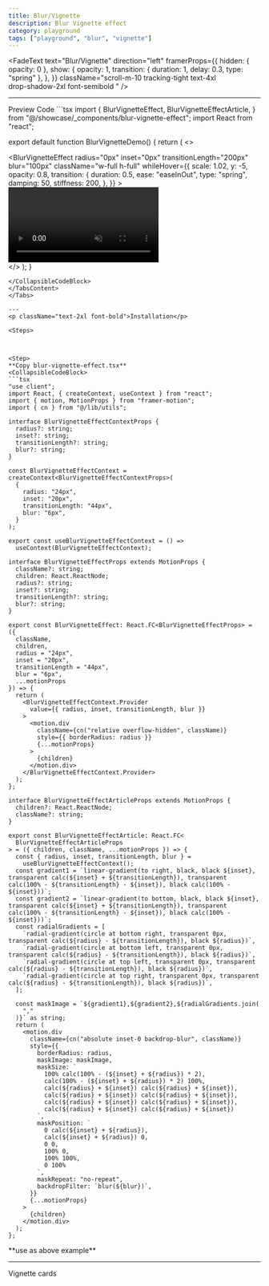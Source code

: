 ```yaml
---
title: Blur/Vignette
description: Blur Vignette effect
category: playground
tags: ["playground", "blur", "vignette"]
---
```


<FadeText
  text="Blur/Vignette"
  direction="left"
  framerProps={{
    hidden: { opacity: 0 },
    show: {
      opacity: 1,
      transition: { duration: 1, delay: 0.3, type: "spring" },
    },
  }}
  className="scroll-m-10  tracking-tight
        text-4xl  
        drop-shadow-2xl font-semibold  "
/>

---

<Tabs defaultValue="preview" className="my-6">
<TabsList>
<TabsTrigger value="preview">Preview</TabsTrigger>
<TabsTrigger value="code">Code</TabsTrigger>
</TabsList>
<TabsContent value="preview">
<ComponentPreview
  path="blur-vignette-demo"
  category="playground"
  usingCN
  usingFramer
/>
</TabsContent>
<TabsContent value="code">
<CollapsibleCodeBlock>
```tsx
import {
  BlurVignetteEffect,
  BlurVignetteEffectArticle,
} from "@/showcase/_components/blur-vignette-effect";
import React from "react";

export default function BlurVignetteDemo() {
  return (
    <>
      <div className="w-full h-96 rounded-xl overflow-hidden">
        <BlurVignetteEffect
          radius="0px"
          inset="0px"
          transitionLength="200px"
          blur="100px"
          className="w-full h-full"
          whileHover={{
            scale: 1.02,
            y: -5,
            opacity: 0.8,
            transition: {
              duration: 0.5,
              ease: "easeInOut",
              type: "spring",
              damping: 50,
              stiffness: 200,
            },
          }}
        >
          <video
            autoPlay={true}
            muted
            loop
            playsInline
            preload="auto"
            content="true"
            className="w-full h-full object-cover"
          >
            <source
              src="https://cdn.pixabay.com/video/2023/11/13/188912-884171167_large.mp4"
              type="video/mp4"
            />
          </video>
          <BlurVignetteEffectArticle />
        </BlurVignetteEffect>
      </div>
    </>
  );
}


```
</CollapsibleCodeBlock>
</TabsContent>
</Tabs>

---
<p className="text-2xl font-bold">Installation</p>

<Steps>



<Step>
**Copy blur-vignette-effect.tsx**
<CollapsibleCodeBlock>
```tsx
"use client";
import React, { createContext, useContext } from "react";
import { motion, MotionProps } from "framer-motion";
import { cn } from "@/lib/utils";

interface BlurVignetteEffectContextProps {
  radius?: string;
  inset?: string;
  transitionLength?: string;
  blur?: string;
}

const BlurVignetteEffectContext = createContext<BlurVignetteEffectContextProps>(
  {
    radius: "24px",
    inset: "20px",
    transitionLength: "44px",
    blur: "6px",
  }
);

export const useBlurVignetteEffectContext = () =>
  useContext(BlurVignetteEffectContext);

interface BlurVignetteEffectProps extends MotionProps {
  className?: string;
  children: React.ReactNode;
  radius?: string;
  inset?: string;
  transitionLength?: string;
  blur?: string;
}

export const BlurVignetteEffect: React.FC<BlurVignetteEffectProps> = ({
  className,
  children,
  radius = "24px",
  inset = "20px",
  transitionLength = "44px",
  blur = "6px",
  ...motionProps
}) => {
  return (
    <BlurVignetteEffectContext.Provider
      value={{ radius, inset, transitionLength, blur }}
    >
      <motion.div
        className={cn("relative overflow-hidden", className)}
        style={{ borderRadius: radius }}
        {...motionProps}
      >
        {children}
      </motion.div>
    </BlurVignetteEffectContext.Provider>
  );
};

interface BlurVignetteEffectArticleProps extends MotionProps {
  children?: React.ReactNode;
  className?: string;
}

export const BlurVignetteEffectArticle: React.FC<
  BlurVignetteEffectArticleProps
> = ({ children, className, ...motionProps }) => {
  const { radius, inset, transitionLength, blur } =
    useBlurVignetteEffectContext();
  const gradient1 = `linear-gradient(to right, black, black ${inset}, transparent calc(${inset} + ${transitionLength}), transparent calc(100% - ${transitionLength} - ${inset}), black calc(100% - ${inset}))`;
  const gradient2 = `linear-gradient(to bottom, black, black ${inset}, transparent calc(${inset} + ${transitionLength}), transparent calc(100% - ${transitionLength} - ${inset}), black calc(100% - ${inset}))`;
  const radialGradients = [
    `radial-gradient(circle at bottom right, transparent 0px, transparent calc(${radius} - ${transitionLength}), black ${radius})`,
    `radial-gradient(circle at bottom left, transparent 0px, transparent calc(${radius} - ${transitionLength}), black ${radius})`,
    `radial-gradient(circle at top left, transparent 0px, transparent calc(${radius} - ${transitionLength}), black ${radius})`,
    `radial-gradient(circle at top right, transparent 0px, transparent calc(${radius} - ${transitionLength}), black ${radius})`,
  ];

  const maskImage = `${gradient1},${gradient2},${radialGradients.join(
    ","
  )}` as string;
  return (
    <motion.div
      className={cn("absolute inset-0 backdrop-blur", className)}
      style={{
        borderRadius: radius,
        maskImage: maskImage,
        maskSize: `
          100% calc(100% - (${inset} + ${radius}) * 2),
          calc(100% - (${inset} + ${radius}) * 2) 100%,
          calc(${radius} + ${inset}) calc(${radius} + ${inset}),
          calc(${radius} + ${inset}) calc(${radius} + ${inset}),
          calc(${radius} + ${inset}) calc(${radius} + ${inset}),
          calc(${radius} + ${inset}) calc(${radius} + ${inset})
        `,
        maskPosition: `
          0 calc(${inset} + ${radius}),
          calc(${inset} + ${radius}) 0,
          0 0,
          100% 0,
          100% 100%,
          0 100%
        `,
        maskRepeat: "no-repeat",
        backdropFilter: `blur(${blur})`,
      }}
      {...motionProps}
    >
      {children}
    </motion.div>
  );
};

```
</CollapsibleCodeBlock>

</Step>
<Step>
**use as above example** 
</Step>
</Steps>


---

<MdxCard className="p-4 my-4">
<p className="text-2xl font-bold mb-3">Vignette cards</p>

<ComponentPreview
  path="blur-vignette-card"
  category="playground"
  usingCN
  usingFramer
  forShowcase
/>
</MdxCard>

